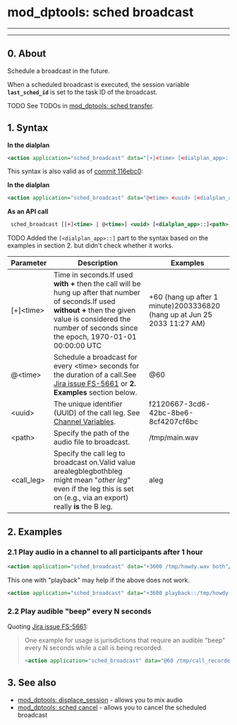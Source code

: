 
# mod_dptools: sched broadcast 

 

---

---

## 0\. About

Schedule a broadcast in the future.

When a scheduled broadcast is executed, the session variable **`last_sched_id`** is set to the task ID of the broadcast.

TODO See TODOs in [mod\_dptools: sched transfer](./6587055.mdx#0-about).

## 1\. Syntax

**In the dialplan**

```xml
<action application="sched_broadcast" data="[+]<time> [<dialplan_app>::]<path> <call_leg>" />
```

This syntax is also valid as of [commit 116ebc0](https://github.com/signalwire/freeswitch/commit/116ebc0):

**In the dialplan**

```xml
<action application="sched_broadcast" data="@<time> <uuid> [<dialplan_app>::]<path> <call_leg> " />
```

**As an API call**

```xml
 sched_broadcast [[+]<time> | @<time>] <uuid> [<dialplan_app>::]<path> <call_leg>
```

TODO Added the `[<dialplan_app>::]` part to the syntax based on the examples in section 2\. but didn't check whether it works.

| Parameter   | Description                                                                                                                                                                                                           | Examples                                                                 |
| ----------- | --------------------------------------------------------------------------------------------------------------------------------------------------------------------------------------------------------------------- | ------------------------------------------------------------------------ |
| \[+\]\<time> | Time in seconds.If used **with +** then the call will be hung up after that number of seconds.If used **without +** then the given value is considered the number of seconds since the epoch, 1970-01-01 00:00:00 UTC | +60 (hang up after 1 minute)2003336820 (hang up at Jun 25 2033 11:27 AM) |
| @\<time>     | Schedule a broadcast for every \<time> seconds for the duration of a call.See [Jira issue FS-5661](https://freeswitch.org/jira/browse/FS-5661) or **2\. Examples** section below.                                      | @60                                                                      |
| \<uuid>      | The unique identifier (UUID) of the call leg. See [Channel Variables](../../Dialplan/Channel-Variables_16352493.mdx#about).                                                                                                             | f2120667-3cd6-42bc-8be6-8cf4207cf6bc                                     |
| \<path>      | Specify the path of the audio file to broadcast.                                                                                                                                                                      | /tmp/main.wav                                                            |
| \<call\_leg> | Specify the call leg to broadcast on.Valid value arealegblegbothbleg might mean "_other leg_" even if the leg this is set on (e.g., via an export) really **is** the B leg.                                           | aleg                                                                     |

## 2\. Examples

### 2.1 Play audio in a channel to all participants after 1 hour

```xml
<action application="sched_broadcast" data="+3600 /tmp/howdy.wav both"/> 
```

This one with "playback" may help if the above does not work.

```xml
<action application="sched_broadcast" data="+3600 playback::/tmp/howdy.wav both"/> 
```

### 2.2 Play audible "beep" every N seconds

Quoting [Jira issue FS-5661](https://freeswitch.org/jira/browse/FS-5661):

> One example for usage is jurisdictions that require an audible "beep" every N seconds while a call is being recorded.
> 
> ```xml
> <action application="sched_broadcast" data="@60 /tmp/call_recorded.wav both"/>
> ```

## 3\. See also

* [mod\_dptools: displace\_session](./6586781.mdx#about) \- allows you to mix audio
* [mod\_dptools: sched cancel](./6587049.mdx#0-about) \- allows you to cancel the scheduled broadcast


